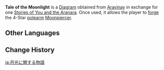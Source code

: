 {{Item Infobox
|id           = 221022
|image        = Item Diagram.png
|type         = Forging Blueprints
|invCategory  = Precious Items
|quality      = 4
|description  = Through this tale, you can master the method to make the polearm "[[Moonpiercer]]."<br><br>This tale is about moonlight and magic.<br>"This story is about all the children who are fascinated by the moonlight..."
|source1      = {{Sold By|Tale of the Moonlight}}
}}
'''Tale of the Moonlight''' is a [[Diagram]] obtained from [[Aravinay]] in exchange for one [[Stories of You and the Aranara]]. Once used, it allows the player to [[Forging|forge]] the 4-Star [[polearm]] [[Moonpiercer]].

==Other Languages==
{{Other Languages
|en      = Tale of the Moonlight
|zhs     = 关于月光的故事
|zhs_rm  = Guānyú Yuèguāng de Gùshì
|zht     = 關於月光的故事
|zht_rm  = Guānyú Yuèguāng de Gùshì
|zh_tl   = Tale About the Moonlight
|ja      = 月光に関する物語
|ja_rm   = Gekkou ni Kansuru Monogatari
|ja_tl   = Tale About the Moonlight
|ko      = 달빛에 대한 이야기
|ko_rm   = Dalbit-e Daehan Iyagi
|ko_tl   = Tales about the Moonlight
|es      = Cuento de la luz lunar
|es_tl   = Tale of the Moonlight
|fr      = Conte de la lumière lunaire
|fr_tl   = Tale of the Moonlight
|ru      = История о лунном свете
|ru_tl   = Tale of the Moonlight
|th      = เรื่องราวเกี่ยวกับแสงจันทรา
|th_rm   = 
|th_tl   = 
|vi      = Câu Chuyện Về Mặt Trăng
|vi_tl   = 
|de      = Geschichte des Mondscheins
|de_tl   = Tale of the Moonlight
|id      = Tale of the Moonlight
|pt      = Contos do Luar
|pt_tl   = 
|tr      = Ay Işığı Hikayesi
|tr_tl   = 
|it      = Storia del chiaro di luna
|it_tl   = 
}}

==Change History==
{{Change History|3.0}}

[[ja:月光に関する物語]]